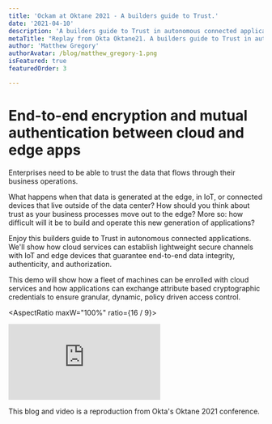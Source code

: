 ```yaml
---
title: 'Ockam at Oktane 2021 - A builders guide to Trust.'
date: '2021-04-10'
description: 'A builders guide to Trust in autonomous connected applications.'
metaTitle: "Replay from Okta Oktane21. A builders guide to Trust in autonomous connected applications. We'll show how cloud services can establish lightweight secure channels with IoT and edge devices that guarantee end-to-end data integrity, authenticity, and authorization."
author: 'Matthew Gregory'
authorAvatar: /blog/matthew_gregory-1.png
isFeatured: true
featuredOrder: 3

---
```


# End-to-end encryption and mutual authentication between cloud and edge apps

Enterprises need to be able to trust the data that flows through their business operations.

What happens when that data is generated at the edge, in IoT, or connected devices that live outside of the data center? How should you think about trust as your business processes move out to the edge? More so: how difficult will it be to build and operate this new generation of applications?

Enjoy this builders guide to Trust in autonomous connected applications. We'll show how cloud services can establish lightweight secure channels with IoT and edge devices that guarantee end-to-end data integrity, authenticity, and authorization.

This demo will show how a fleet of machines can be enrolled with cloud services and how applications can exchange attribute based cryptographic credentials to ensure granular, dynamic, policy driven access control.

<AspectRatio maxW="100%" ratio={16 / 9}>
  <iframe
    src="https://www.youtube.com/embed/9VIjGd_uA68"
    frameborder="0"
    allow="accelerometer; autoplay; clipboard-write; encrypted-media; gyroscope; picture-in-picture"
    allowFullScreen
  ></iframe>
</AspectRatio>

This blog and video is a reproduction from Okta's Oktane 2021 conference.
